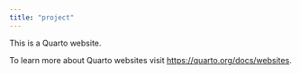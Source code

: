 ```yaml
---
title: "project"
---
```


This is a Quarto website.

To learn more about Quarto websites visit <https://quarto.org/docs/websites>.
